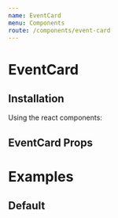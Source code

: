```yaml
---
name: EventCard
menu: Components
route: /components/event-card
---
```



# EventCard

## Installation

Using the react components:


## EventCard Props

<Props of={EventCard} />

# Examples

## Default

<Playground>
    <div style={{ display: 'flex' }}>
        <EventCard
            {...{
                alt: 'Taylor Switft Tickets',
                date: new Date().toUTCString(),
                href: 'https://www.vividseats.com/concerts/taylor-swift-tickets/taylor-swift-gillette-stadium-8-1-3260759.html',
                title: 'Chicago Blackhawks',
                subtitle: 'United Center - Chicago, IL',
                imageSrc: 'https://a.vsstatic.com/event/concerts/taylor-swift.jpg',
                minListPrice: 25
            }}
        />
    </div>
</Playground>
